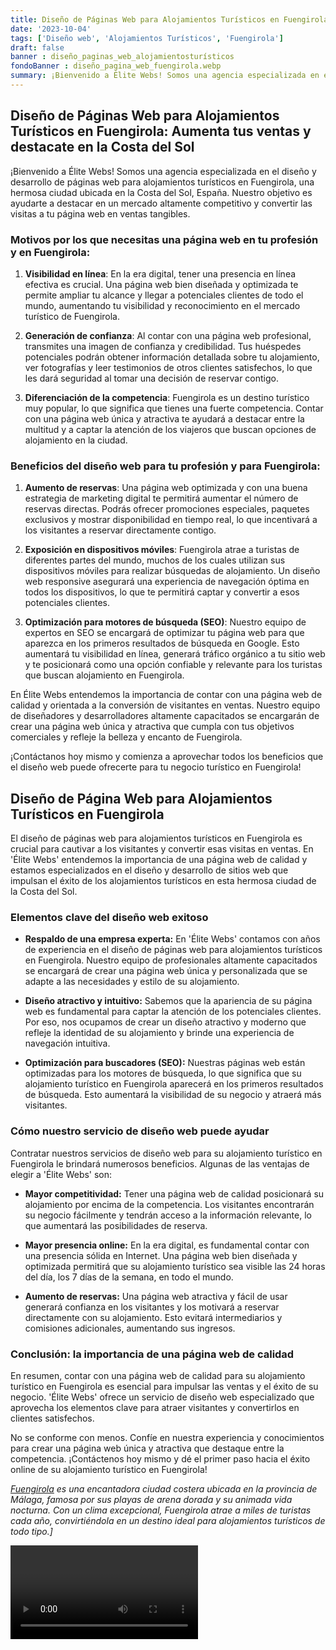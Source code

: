 ```yaml
---
title: Diseño de Páginas Web para Alojamientos Turísticos en Fuengirola
date: '2023-10-04'
tags: ['Diseño web', 'Alojamientos Turísticos', 'Fuengirola']
draft: false
banner : diseño_paginas_web_alojamientosturísticos
fondoBanner : diseño_pagina_web_fuengirola.webp
summary: ¡Bienvenido a Élite Webs! Somos una agencia especializada en el diseño y desarrollo de páginas web para alojamientos turísticos en Fuengirola, una hermosa ciudad ubicada en la Costa del Sol, España. Nuestro objetivo es ayudarte a destacar en un mercado altamente competitivo y convertir las visitas a tu página web en ventas tangibles.
---
```


## Diseño de Páginas Web para Alojamientos Turísticos en Fuengirola: Aumenta tus ventas y destacate en la Costa del Sol

¡Bienvenido a Élite Webs! Somos una agencia especializada en el diseño y desarrollo de páginas web para alojamientos turísticos en Fuengirola, una hermosa ciudad ubicada en la Costa del Sol, España. Nuestro objetivo es ayudarte a destacar en un mercado altamente competitivo y convertir las visitas a tu página web en ventas tangibles.

### Motivos por los que necesitas una página web en tu profesión y en Fuengirola:

1. **Visibilidad en línea**: En la era digital, tener una presencia en línea efectiva es crucial. Una página web bien diseñada y optimizada te permite ampliar tu alcance y llegar a potenciales clientes de todo el mundo, aumentando tu visibilidad y reconocimiento en el mercado turístico de Fuengirola.

2. **Generación de confianza**: Al contar con una página web profesional, transmites una imagen de confianza y credibilidad. Tus huéspedes potenciales podrán obtener información detallada sobre tu alojamiento, ver fotografías y leer testimonios de otros clientes satisfechos, lo que les dará seguridad al tomar una decisión de reservar contigo.

3. **Diferenciación de la competencia**: Fuengirola es un destino turístico muy popular, lo que significa que tienes una fuerte competencia. Contar con una página web única y atractiva te ayudará a destacar entre la multitud y a captar la atención de los viajeros que buscan opciones de alojamiento en la ciudad.

### Beneficios del diseño web para tu profesión y para Fuengirola:

1. **Aumento de reservas**: Una página web optimizada y con una buena estrategia de marketing digital te permitirá aumentar el número de reservas directas. Podrás ofrecer promociones especiales, paquetes exclusivos y mostrar disponibilidad en tiempo real, lo que incentivará a los visitantes a reservar directamente contigo.

2. **Exposición en dispositivos móviles**: Fuengirola atrae a turistas de diferentes partes del mundo, muchos de los cuales utilizan sus dispositivos móviles para realizar búsquedas de alojamiento. Un diseño web responsive asegurará una experiencia de navegación óptima en todos los dispositivos, lo que te permitirá captar y convertir a esos potenciales clientes.

3. **Optimización para motores de búsqueda (SEO)**: Nuestro equipo de expertos en SEO se encargará de optimizar tu página web para que aparezca en los primeros resultados de búsqueda en Google. Esto aumentará tu visibilidad en línea, generará tráfico orgánico a tu sitio web y te posicionará como una opción confiable y relevante para los turistas que buscan alojamiento en Fuengirola.

En Élite Webs entendemos la importancia de contar con una página web de calidad y orientada a la conversión de visitantes en ventas. Nuestro equipo de diseñadores y desarrolladores altamente capacitados se encargarán de crear una página web única y atractiva que cumpla con tus objetivos comerciales y refleje la belleza y encanto de Fuengirola.

¡Contáctanos hoy mismo y comienza a aprovechar todos los beneficios que el diseño web puede ofrecerte para tu negocio turístico en Fuengirola!

<GifSeo />

<Cta />

## Diseño de Página Web para Alojamientos Turísticos en Fuengirola

El diseño de páginas web para alojamientos turísticos en Fuengirola es crucial para cautivar a los visitantes y convertir esas visitas en ventas. En 'Élite Webs' entendemos la importancia de una página web de calidad y estamos especializados en el diseño y desarrollo de sitios web que impulsan el éxito de los alojamientos turísticos en esta hermosa ciudad de la Costa del Sol.

### Elementos clave del diseño web exitoso

- **Respaldo de una empresa experta:** En 'Élite Webs' contamos con años de experiencia en el diseño de páginas web para alojamientos turísticos en Fuengirola. Nuestro equipo de profesionales altamente capacitados se encargará de crear una página web única y personalizada que se adapte a las necesidades y estilo de su alojamiento.

- **Diseño atractivo y intuitivo:** Sabemos que la apariencia de su página web es fundamental para captar la atención de los potenciales clientes. Por eso, nos ocupamos de crear un diseño atractivo y moderno que refleje la identidad de su alojamiento y brinde una experiencia de navegación intuitiva.

- **Optimización para buscadores (SEO):** Nuestras páginas web están optimizadas para los motores de búsqueda, lo que significa que su alojamiento turístico en Fuengirola aparecerá en los primeros resultados de búsqueda. Esto aumentará la visibilidad de su negocio y atraerá más visitantes.

### Cómo nuestro servicio de diseño web puede ayudar

Contratar nuestros servicios de diseño web para su alojamiento turístico en Fuengirola le brindará numerosos beneficios. Algunas de las ventajas de elegir a 'Élite Webs' son:

- **Mayor competitividad:** Tener una página web de calidad posicionará su alojamiento por encima de la competencia. Los visitantes encontrarán su negocio fácilmente y tendrán acceso a la información relevante, lo que aumentará las posibilidades de reserva.

- **Mayor presencia online:** En la era digital, es fundamental contar con una presencia sólida en Internet. Una página web bien diseñada y optimizada permitirá que su alojamiento turístico sea visible las 24 horas del día, los 7 días de la semana, en todo el mundo.

- **Aumento de reservas:** Una página web atractiva y fácil de usar generará confianza en los visitantes y los motivará a reservar directamente con su alojamiento. Esto evitará intermediarios y comisiones adicionales, aumentando sus ingresos.

### Conclusión: la importancia de una página web de calidad

En resumen, contar con una página web de calidad para su alojamiento turístico en Fuengirola es esencial para impulsar las ventas y el éxito de su negocio. 'Élite Webs' ofrece un servicio de diseño web especializado que aprovecha los elementos clave para atraer visitantes y convertirlos en clientes satisfechos.

No se conforme con menos. Confíe en nuestra experiencia y conocimientos para crear una página web única y atractiva que destaque entre la competencia. ¡Contáctenos hoy mismo y dé el primer paso hacia el éxito online de su alojamiento turístico en Fuengirola!

*[Fuengirola](https://www.visitcostadelsol.com/municipios/fuengirola-p9281) es una encantadora ciudad costera ubicada en la provincia de Málaga, famosa por sus playas de arena dorada y su animada vida nocturna. Con un clima excepcional, Fuengirola atrae a miles de turistas cada año, convirtiéndola en un destino ideal para alojamientos turísticos de todo tipo.]*

<Video />

<CtaBot job='Alojamientos Turísticos' city='Fuengirola'/>

<Gmaps query='Fuengirola+españa+maps' />